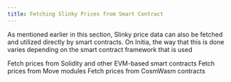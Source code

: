 ```yaml
---
title: Fetching Slinky Prices from Smart Contract
---
```


As mentioned earlier in this section, Slinky price data can also be fetched and utilized directly by smart contracts. On Initia, the way that this is done varies depending on the smart contract framework that is used

<CardGroup cols={3}>
<Card title="EVM" icon="ethereum" href="/developers/developer-guides/vm-specific-tutorials/evm/slinky-oracles">
Fetch prices from Solidity and other EVM-based smart contracts
</Card>
<Card title="MoveVM" icon="note-sticky" href="/developers/developer-guides/vm-specific-tutorials/movevm/slinky-oracles">
Fetch prices from Move modules
</Card>
<Card title="WasmVM" icon="rust" href="/developers/developer-guides/vm-specific-tutorials/wasmvm/slinky-oracles">
Fetch prices from CosmWasm contracts
</Card>
</CardGroup>